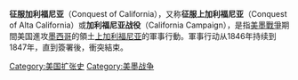 {{Expand language|1=en|time=2021-01-17T02:06:17+00:00}}
{{Infobox military conflict
| conflict     = 征服加利福尼亚
| width        = 
| partof       = [[美墨戰爭|美墨戰爭]]
| image        = {{Photomontage
| photo1a      = SanPasqual.jpg
| photo2a      = Battle of Santa Clara, California (cropped).jpg
| spacing      = 2
| position     = center
| color_border = white
| color        = white
| size         = 280
| foot_montage = 上圖: {{link-en|聖帕斯誇爾戰役|Battle of San Pasqual}}; 下圖: {{link-en|聖塔克拉拉戰役|Battle of Santa Clara (1847)}}.
}}
| image_size  =
| alt         =
| caption     = 
| date        = 1846–1847
| place       = [[加利福尼亚州|加利福尼亚州]]
| coordinates = <!--Use the {{coord}} template -->
| map_type    = 
| map_relief  = 
| map_size    = 
| map_marksize = 
| map_caption = 
| map_label   = 
| territory   = 
| result      = 美國勝利
*{{link-en|卡胡恩加條約|Treaty of Cahuenga}}
*[[加利福尼亞種族滅絕|加利福尼亞種族滅絕]]開始
*最終[[加利福尼亚州接纳法案|加利福尼亚成為美國一個州]]
| status      = 
| combatants_header = 
| combatant1  = {{flagicon|Mexico|1823}} [[墨西哥|墨西哥]]
| combatant2  = {{flagicon|USA|1823}} [[美国|美国]]
| commander1  = {{link-en|Mariano Guadalupe Vallejo}}<br>{{link-en|Andrés Pico}}<br>{{link-en|Juan Bautista Alvarado}}
| commander2  = [[約翰·福瑞蒙特|約翰·福瑞蒙特]]<br>{{link-en|Robert F. Stockton}}<br>{{link-en|Stephen W. Kearny}}
| units1      = 
| units2      = 
| units3      = 
| strength1   = 
| strength2   = 
| strength3   = 
| casualties1 = 
| casualties2 = 
| casualties3 = 
| notes       = 
| campaignbox = {{Campaignbox 美墨戰爭}}
}}

'''征服加利福尼亚'''（Conquest of California），又称'''征服上加利福尼亚'''（Conquest of Alta California）或'''加利福尼亚战役'''（California Campaign），是指[[美墨戰爭|美墨戰爭]]期間美国進攻[[墨西哥|墨西哥]]的領土[[上加利福尼亚|上加利福尼亚]]的軍事行動。軍事行动从1846年持续到1847年，直到{{link-en|卡胡恩加條約|Treaty of Cahuenga}}簽署後，衝突結束。

[[Category:美国扩张史|Category:美国扩张史]]
[[Category:美墨战争|Category:美墨战争]]